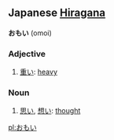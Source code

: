 == Japanese [[Hiragana]] ==                             
'''おもい''' (omoi)
===Adjective===
# [[重い]]: [[heavy]]
===Noun===
# [[思い]], [[想い]]: [[thought]]

[[pl:おもい]]